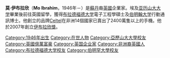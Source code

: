 '''莫·伊布拉欣'''（'''Mo Ibrahim'''，1946年－）是[[蘇丹|蘇丹]]裔[[英國|英國]]企業家。埃及[[亚历山大大学|亚历山大大学]]畢業後前往英國留學，獲得[[布拉德福德大学|布拉德福德大学]]電子工程學碩士及[[伯明翰大学|伯明翰大学]]行動通訊博士。他創立的品牌[[Celtel|Celtel]]在非洲14個國家已賣出了2400萬隻以上的手機。他於2007年創立[[伊布拉欣獎|伊布拉欣獎]]。

{{英國人物小作品}}
{{Authority control}}

{{DEFAULTSORT:Ibrahim, Mo}}
[[Category:1946年出生|Category:1946年出生]]
[[Category:在世人物|Category:在世人物]]
[[Category:亞歷山大大學校友|Category:亞歷山大大學校友]]

[[Category:英國億萬富豪|Category:英國億萬富豪]]
[[Category:英国企业家|Category:英国企业家]]
[[Category:非洲裔英國人|Category:非洲裔英國人]]
[[Category:布拉德福德大学校友|Category:布拉德福德大学校友]]
[[Category:伯明罕大學校友|Category:伯明罕大學校友]]